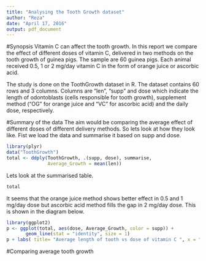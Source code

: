 ```yaml
---
title: "Analysing the Tooth Growth dataset"
author: "Reza"
date: "April 17, 2016"
output: pdf_document
---
```

#Synopsis
Vitamin C can affect the tooth growth. In this report we compare the effect of different doses of vitamin C, delivered in two methods on the tooth growth of guinea pigs. The sample are 60 guinea pigs. Each animal received 0.5, 1 or 2 mg/day vitamin C in the form of orange juice or ascorbic acid. 

The study is done on the ToothGrowth dataset in R. The dataset contains 60 rows and 3 columns. Columns are "len", "supp" and dose which indicate the length of odontoblasts (cells responsible for tooth growth), supplement method ("OG" for orange juice and "VC" for ascorbic acid) and the daily dose, respectively.

#Summary of the data
The aim would be comparing the average effect of different doses of different delivery methods. So lets look at how they look like. Fist we load the data and summarise it based on supp and dose.
```r
library(plyr)
data("ToothGrowth")
total <- ddply(ToothGrowth, .(supp, dose), summarise, 
               Average_Growth = mean(len))
```
Lets look at the summarised table.
```r
total
```
It seems that the orange juice method shows better effect in $0.5$ and $1$ mg/day dose but ascorbic acid method fills the gap in $2$ mg/day dose. This is shown in the diagram below.
```r
library(ggplot2)
p <- ggplot(total, aes(dose, Average_Growth, color = supp)) + 
       geom_line(stat = "identity", size = 1)
p + labs( title= "Average length of tooth vs dose of vitamin C ", x = "Dose of Vitmain C", y = "Average Tooth Growth") + scale_color_discrete( name  = "Delivary method", labels = c("Orange Juice", "Ascorbic Acid"))
```
#Comparing average tooth growth